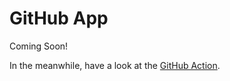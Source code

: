 
# GitHub App

<Callout emoji="🌟">
  Coming Soon!
</Callout>

In the meanwhile, have a look at the [GitHub Action](/integrations/github-actions).